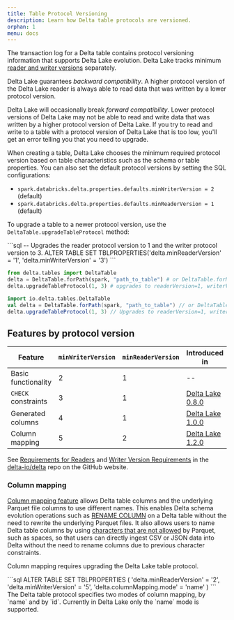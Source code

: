 ```yaml
---
title: Table Protocol Versioning
description: Learn how Delta table protocols are versioned.
orphan: 1
menu: docs
---
```


<a id="table-version"></a>

The transaction log for a Delta table contains protocol versioning information
that supports Delta Lake evolution. Delta Lake tracks minimum [reader and writer
versions](/delta/delta-utility.md#detail-schema) separately.

Delta Lake guarantees *backward compatibility*. A higher protocol version of
the
Delta Lake reader is always able to read data that was written by a lower protocol
version.

Delta Lake will occasionally break *forward compatibility*. Lower protocol
versions of Delta Lake may not be able to read and write data that was
written by a higher protocol version of Delta Lake. If you try to read and
write to a table with a protocol version of Delta Lake that is too low,
you'll get an error telling you that you need to upgrade.

When creating a table, Delta Lake chooses the minimum required protocol version
based on table characteristics such as the schema or table properties. You can
also set the default protocol versions by setting the SQL configurations:

- `spark.databricks.delta.properties.defaults.minWriterVersion = 2` (default)
- `spark.databricks.delta.properties.defaults.minReaderVersion = 1` (default)

To upgrade a table to a newer protocol version, use the
`DeltaTable.upgradeTableProtocol` method:

<CodeTabs>
```sql
-- Upgrades the reader protocol version to 1 and the writer protocol version to 3.
ALTER TABLE <table_identifier> SET TBLPROPERTIES('delta.minReaderVersion' = '1', 'delta.minWriterVersion' = '3')
```

```python
from delta.tables import DeltaTable
delta = DeltaTable.forPath(spark, "path_to_table") # or DeltaTable.forName
delta.upgradeTableProtocol(1, 3) # upgrades to readerVersion=1, writerVersion=3
```

```scala
import io.delta.tables.DeltaTable
val delta = DeltaTable.forPath(spark, "path_to_table") // or DeltaTable.forName
delta.upgradeTableProtocol(1, 3) // Upgrades to readerVersion=1, writerVersion=3
```
</CodeTabs>

## Features by protocol version

| Feature             | `minWriterVersion` | `minReaderVersion` | Introduced in                                                             | Documentation                                |
| ------------------- | ------------------ | ------------------ | ------------------------------------------------------------------------- | -------------------------------------------- |
| Basic functionality | 2                  | 1                  | --                                                                        | [Delta Lake guide](/index.md)                |
| `CHECK` constraints | 3                  | 1                  | [Delta Lake 0.8.0](https://github.com/delta-io/delta/releases/tag/v0.8.0) | [\_](/delta-constraints.md#check-constraint) |
| Generated columns   | 4                  | 1                  | [Delta Lake 1.0.0](https://github.com/delta-io/delta/releases/tag/v1.0.0) | [\_](/delta-batch.md#use-generated-columns)  |
| Column mapping      | 5                  | 2                  | [Delta Lake 1.2.0](https://github.com/delta-io/delta/releases/tag/v1.2.0) | [Column mapping](#column-mapping)            |

See [Requirements for
Readers](https://github.com/delta-io/delta/blob/master/PROTOCOL.md#requirements-for-readers)
and [Writer Version
Requirements](https://github.com/delta-io/delta/blob/master/PROTOCOL.md#writer-version-requirements)
in the [delta-io/delta](https://github.com/delta-io/delta) repo on the GitHub
website.

<a id="column-mapping"></a>

### Column mapping

[Column mapping
feature](https://github.com/delta-io/delta/blob/master/PROTOCOL.md#column-mapping)
allows Delta table columns and the underlying Parquet file columns to use
different names. This enables Delta schema evolution operations such as [RENAME
COLUMN](/delta/delta-batch.md#rename-columns) on a Delta table without the need
to rewrite the underlying Parquet files. It also allows users to name Delta
table columns by using [characters that are not
allowed](/delta/delta-batch.md#special-chars-in-col-name) by Parquet, such as
spaces, so that users can directly ingest CSV or JSON data into Delta without
the need to rename columns due to previous character constraints.

Column mapping requires upgrading the Delta Lake table protocol.

<CodeTabs>
```sql
ALTER TABLE <table_name> SET TBLPROPERTIES (
   'delta.minReaderVersion' = '2',
   'delta.minWriterVersion' = '5',
   'delta.columnMapping.mode' = 'name'
)
```
</CodeTabs>

<Info title="Note" level="info">
  The Delta table protocol specifies two modes of column mapping, by `name` and
  by `id`. Currently in Delta Lake only the `name` mode is supported.
</Info>